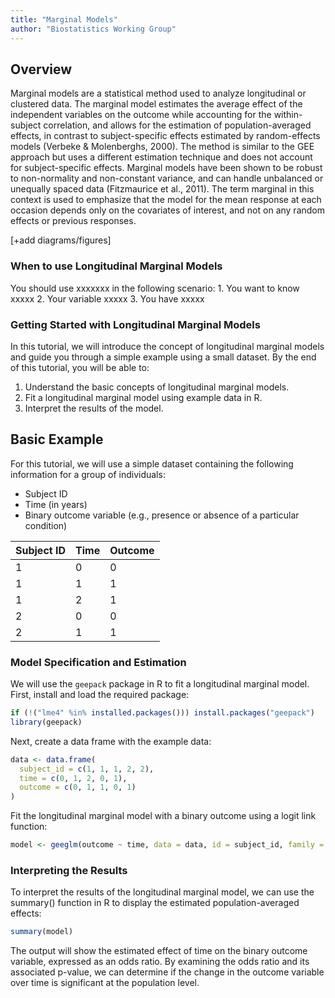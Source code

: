 ```yaml
---
title: "Marginal Models"
author: "Biostatistics Working Group"
---
```


## Overview
Marginal models are a statistical method used to analyze longitudinal or clustered data. The marginal model estimates the average effect of the independent variables on the outcome while accounting for the within-subject correlation, and allows for the estimation of population-averaged effects, in contrast to subject-specific effects estimated by random-effects models (Verbeke & Molenberghs, 2000). The method is similar to the GEE approach but uses a different estimation technique and does not account for subject-specific effects. Marginal models have been shown to be robust to non-normality and non-constant variance, and can handle unbalanced or unequally spaced data (Fitzmaurice et al., 2011). The term marginal in this context is used to emphasize that the model for the mean response at each occasion depends only on the covariates of interest, and not on any random effects or previous responses. 

[+add diagrams/figures]

### When to use Longitudinal Marginal Models
You should use xxxxxxx in the following scenario:
1.	You want to know xxxxx
2.	Your variable xxxxx
3.	You have xxxxx 

### Getting Started with Longitudinal Marginal Models

In this tutorial, we will introduce the concept of longitudinal marginal models and guide you through a simple example using a small dataset. By the end of this tutorial, you will be able to:

1. Understand the basic concepts of longitudinal marginal models.
2. Fit a longitudinal marginal model using example data in R.
3. Interpret the results of the model.

## Basic Example

For this tutorial, we will use a simple dataset containing the following information for a group of individuals:

- Subject ID
- Time (in years)
- Binary outcome variable (e.g., presence or absence of a particular condition)

| Subject ID | Time | Outcome |
|------------|------|---------|
| 1          | 0    | 0       |
| 1          | 1    | 1       |
| 1          | 2    | 1       |
| 2          | 0    | 0       |
| 2          | 1    | 1       |

### Model Specification and Estimation

We will use the `geepack` package in R to fit a longitudinal marginal model. First, install and load the required package:

```r
if (!("lme4" %in% installed.packages())) install.packages("geepack")
library(geepack)
```

Next, create a data frame with the example data:

```r
data <- data.frame(
  subject_id = c(1, 1, 1, 2, 2),
  time = c(0, 1, 2, 0, 1),
  outcome = c(0, 1, 1, 0, 1)
)
```

Fit the longitudinal marginal model with a binary outcome using a logit link function:

```r
model <- geeglm(outcome ~ time, data = data, id = subject_id, family = binomial(link = "logit"), corstr = "exchangeable")
```

### Interpreting the Results
To interpret the results of the longitudinal marginal model, we can use the summary() function in R to display the estimated population-averaged effects:

```r
summary(model)
```

The output will show the estimated effect of time on the binary outcome variable, expressed as an odds ratio. By examining the odds ratio and its associated p-value, we can determine if the change in the outcome variable over time is significant at the population level.

